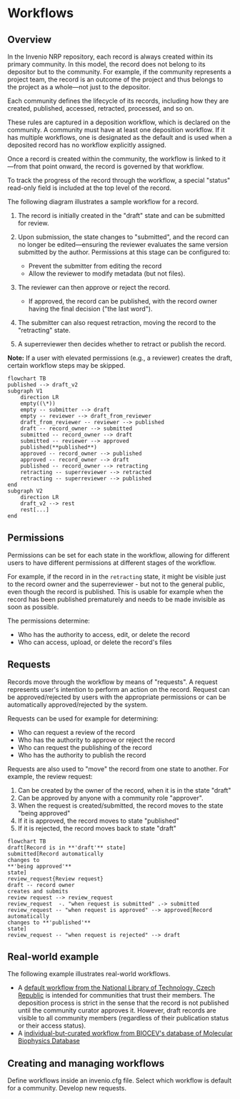 
# Workflows

<ToDo />

## Overview

In the Invenio NRP repository, each record is always created within
its primary community. In this model, the record does not belong
to its depositor but to the community.
For example, if the community represents a project team,
the record is an outcome of the project and thus belongs
to the project as a whole—not just to the depositor.

Each community defines the lifecycle of its records, including
how they are created, published, accessed, retracted, processed,
and so on.

These rules are captured in a deposition workflow, which is declared
on the community. A community must have at least one deposition
workflow. If it has multiple workflows, one is designated as
the default and is used when a deposited record has no workflow explicitly assigned.

Once a record is created within the community, the workflow is linked to it
—from that point onward, the record is governed by that workflow.

To track the progress of the record through the workflow,
a special "status" read-only field is included at the top level
of the record.

The following diagram illustrates a sample workflow for a record.

1. The record is initially created in the "draft" state and can be submitted for review.

2. Upon submission, the state changes to "submitted", and the record can no longer be edited—ensuring the reviewer evaluates the same version submitted by the author. Permissions at this stage can be configured to:
   * Prevent the submitter from editing the record
   * Allow the reviewer to modify metadata (but not files).

3. The reviewer can then approve or reject the record.

   * If approved, the record can be published, with the record owner having the final decision ("the last word").

4. The submitter can also request retraction, moving the record to the "retracting" state.

5. A superreviewer then decides whether to retract or publish the record.

**Note:** If a user with elevated permissions (e.g., a reviewer) creates the draft, certain workflow steps may be skipped.

```mermaid
flowchart TB
published --> draft_v2
subgraph V1 
    direction LR
    empty((\*))
    empty -- submitter --> draft
    empty -- reviewer --> draft_from_reviewer
    draft_from_reviewer -- reviewer --> published
    draft -- record_owner --> submitted
    submitted -- record_owner --> draft
    submitted -- reviewer --> approved
    published(**published**)
    approved -- record_owner --> published
    approved -- record_owner --> draft
    published -- record_owner --> retracting
    retracting -- superreviewer --> retracted
    retracting -- superreviewer --> published
end
subgraph V2
    direction LR
    draft_v2 --> rest
    rest[...]
end
```

## Permissions

Permissions can be set for each state in the workflow,
allowing for different users to have different permissions
at different stages of the workflow.

For example, if the record in in the `retracting` state, it might
be visible just to the record owner and the superreviewer - but not
to the general public, even though the record is published. This is
usable for example when the record has been published prematurely
and needs to be made invisible as soon as possible.

The permissions determine:

* Who has the authority to access, edit, or delete the record
* Who can access, upload, or delete the record's files

## Requests

Records move through the workflow by means of "requests". A request
represents user's intention to perform an action on the record. Request
can be approved/rejected by users with the appropriate permissions or can
be automatically approved/rejected by the system.

Requests can be used for example for determining:

* Who can request a review of the record
* Who has the authority to approve or reject the record
* Who can request the publishing of the record
* Who has the authority to publish the record

Requests are also used to "move" the record from one state to another.
For example, the review request:

1. Can be created by the owner of the record, when it is in the state "draft"
2. Can be approved by anyone with a community role "approver".
3. When the request is created/submitted, the record moves to the state "being approved"
4. If it is approved, the record moves to state "published"
5. If it is rejected, the record moves back to state "draft"

```mermaid
flowchart TB
draft[Record is in **'draft'** state]
submitted[Record automatically 
changes to 
**'being approved'**
state]
review_request{Review request}
draft -- record owner 
creates and submits 
review request --> review_request
review_request  -. "when request is submitted" .-> submitted
review_request -- "when request is approved" --> approved[Record automatically
changes to **'published'** 
state]
review_request -- "when request is rejected" --> draft
```

## Real-world example

The following example illustrates real-world workflows.

* A [default workflow from the National Library of Technology, Czech Republic](https://github.com/Narodni-repozitar/nr-docs/blob/main/common/workflows/default.py) is intended for communities that trust their members. The deposition process is strict in the sense that the record is not published until the community curator approves it. However, draft records are visible to all community members (regardless of their publication status or their access status).
* A [individual-but-curated workflow from BIOCEV's database of Molecular Biophysics Database](https://github.com/Molecular-Biophysics-Database/mbdb-app/blob/development/common/workflows/individual_workflow.py)

## Creating and managing workflows

<Cards>
    <Card title='Create workflow' arrow href="/customize/workflows/create">Define workflows inside an invenio.cfg file.</Card>
    <Card title='Apply workflow' arrow href="/customize/workflows/apply">Select which workflow is default for a community.</Card>
    <Card title='Develop new requests' arrow href="/develop/workflows">Develop new requests.</Card>
</Cards>
